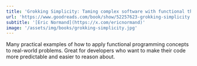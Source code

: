 ```yaml
---
title: 'Grokking Simplicity: Taming complex software with functional thinking'
url: 'https://www.goodreads.com/book/show/52257623-grokking-simplicity'
subtitle: '[Eric Normand](https://x.com/ericnormand)'
image: '/assets/img/books/grokking-simplicity.jpg'
---
```


Many practical examples of how to apply functional programming concepts to real-world problems. Great for developers who want to make their code more predictable and easier to reason about.
